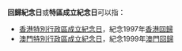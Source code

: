 '''回歸紀念日'''或'''特區成立紀念日'''可以指：
* [[香港特別行政區成立紀念日|香港特別行政區成立紀念日]]，紀念1997年[[香港回歸|香港回歸]]
* [[澳門特別行政區成立紀念日|澳門特別行政區成立紀念日]]，紀念1999年[[澳門回歸|澳門回歸]]
{{disambig|Cat=五字消歧义}}